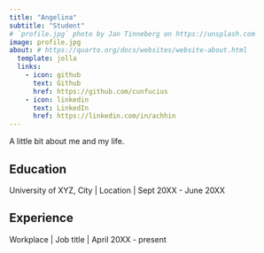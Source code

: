 ```yaml
---
title: "Angelina"
subtitle: "Student"
# `profile.jpg` photo by Jan Tinneberg on https://unsplash.com
image: profile.jpg
about: # https://quarto.org/docs/websites/website-about.html
  template: jolla
  links:
    - icon: github
      text: Github
      href: https://github.com/cunfucius
    - icon: linkedin
      text: LinkedIn
      href: https://linkedin.com/in/achhin
---
```


A little bit about me and my life.

## Education

University of XYZ, City \| Location \| Sept 20XX - June 20XX

## Experience

Workplace \| Job title \| April 20XX - present
